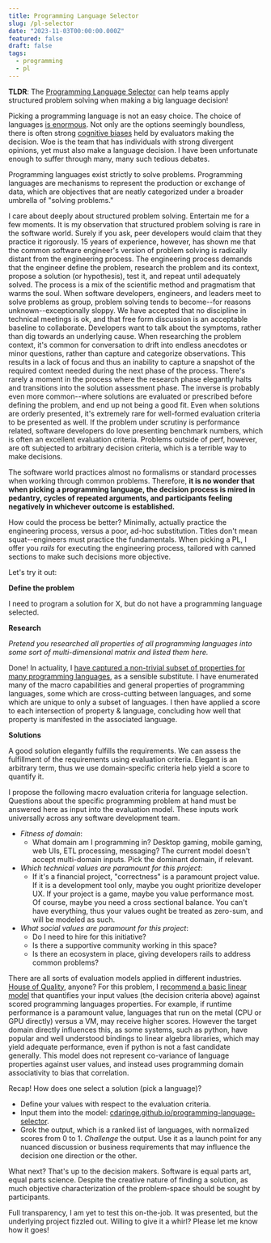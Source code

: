```yaml
---
title: Programming Language Selector
slug: /pl-selector
date: "2023-11-03T00:00:00.000Z"
featured: false
draft: false
tags:
  - programming
  - pl
---
```


**TLDR**: The
[Programming Language Selector](https://cdaringe.github.io/programming-language-selector/)
can help teams apply structured problem solving when making a big language
decision!

Picking a programming language is not an easy choice. The choice of languages
[is enormous](https://en.wikipedia.org/wiki/List_of_programming_languages). Not
only are the options seemingly boundless, there is often strong
[cognitive biases](https://www.verywellmind.com/cognitive-biases-distort-thinking-2794763#toc-the-false-consensus-effect)
held by evaluators making the decision. Woe is the team that has individuals
with strong divergent opinions, yet must also make a language decision. I have
been unfortunate enough to suffer through many, many such tedious debates.

Programming languages exist strictly to solve problems. Programming languages
are mechanisms to represent the production or exchange of data, which are
objectives that are neatly categorized under a broader umbrella of "solving
problems."

I care about deeply about structured problem solving. Entertain me for a few
moments. It is my observation that structured problem solving is rare in the
software world. Surely if you ask, peer developers would claim that they
practice it rigorously. 15 years of experience, however, has shown me that the
common software engineer's version of problem solving is radically distant from
the engineering process. The engineering process demands that the engineer
define the problem, research the problem and its context, propose a solution (or
hypothesis), test it, and repeat until adequately solved. The process is a mix
of the scientific method and pragmatism that warms the soul. When software
developers, engineers, and leaders meet to solve problems as group, problem
solving tends to become--for reasons unknown--exceptionally sloppy. We have
accepted that no discipline in technical meetings is ok, and that free form
discussion is an acceptable baseline to collaborate. Developers want to talk
about the symptoms, rather than dig towards an underlying cause. When
researching the problem context, it's common for conversation to drift into
endless anecdotes or minor questions, rather than capture and categorize
observations. This results in a lack of focus and thus an inability to capture a
snapshot of the required context needed during the next phase of the process.
There's rarely a moment in the process where the research phase elegantly halts
and transitions into the solution assessment phase. The inverse is probably even
more common--where solutions are evaluated or prescribed before defining the
problem, and end up not being a good fit. Even when solutions are orderly
presented, it's extremely rare for well-formed evaluation criteria to be
presented as well. If the problem under scrutiny is performance related,
software developers do love presenting benchmark numbers, which is often an
excellent evaluation criteria. Problems outside of perf, however, are oft
subjected to arbitrary decision criteria, which is a terrible way to make
decisions.

The software world practices almost no formalisms or standard processes when
working through common problems. Therefore, **it is no wonder that when picking
a programming language, the decision process is mired in pedantry, cycles of
repeated arguments, and participants feeling negatively in whichever outcome is
established.**

How could the process be better? Minimally, actually practice the engineering
process, versus a poor, ad-hoc substitution. Titles don't mean squat--engineers
must practice the fundamentals. When picking a PL, I offer you _rails_ for
executing the engineering process, tailored with canned sections to make such
decisions more objective.

Let's try it out:

**Define the problem**

I need to program a solution for X, but do not have a programming language
selected.

**Research**

_Pretend you researched all properties of all programming languages into some
sort of multi-dimensional matrix and listed them here._

Done! In actuality, I
[have captured a non-trivial subset of properties for many programming languages](https://docs.google.com/spreadsheets/d/1ZVdRbDx5KffYxcecuP6AHXcJWl35nhv9U5f62h6azOU),
as a sensible substitute. I have enumerated many of the macro capabilities and
general properties of programming languages, some which are cross-cutting
between languages, and some which are unique to only a subset of languages. I then have applied
a score to each intersection of property & language, concluding how well that
property is manifested in the associated language.

**Solutions**

A good solution elegantly fulfills the requirements. We can assess the fulfillment
of the requirements using evaluation criteria. Elegant is an arbitrary term,
thus we use domain-specific criteria help yield a score to quantify it.

I propose the following macro evaluation criteria for language selection.
Questions about the specific programming problem at hand must be answered here
as input into the evaluation model. These inputs work universally across any
software development team.

- _Fitness of domain_:
  - What domain am I programming in? Desktop gaming, mobile gaming, web UIs, ETL
    processing, messaging? The current model doesn't accept multi-domain inputs.
    Pick the dominant domain, if relevant.
- _Which technical values are paramount for this project_:
  - If it's a financial project, "correctness" is a paramount project value. If
    it is a development tool only, maybe you ought prioritize developer UX. If
    your project is a game, maybe you value performance most. Of course, maybe
    you need a cross sectional balance. You can't have everything, thus your
    values ought be treated as zero-sum, and will be modeled as such.
- _What social values are paramount for this project_:
  - Do I need to hire for this initiative?
  - Is there a supportive community working in this space?
  - Is there an ecosystem in place, giving developers rails to address common
    problems?

There are all sorts of evaluation models applied in different industries.
[House of Quality](https://asq.org/quality-resources/house-of-quality), anyone?
For this problem, I
[recommend a basic linear model](https://github.com/cdaringe/programming-language-selector/blob/b3403e59b45be420e534fae894138c3f85d05d76/src/app/model/basic.ts)
that quantifies your input values (the decision criteria above) against scored
programming languages properties. For example, if runtime performance is a paramount value, languages that
run on the metal (CPU or GPU directly) versus a VM, may receive higher scores.
However the target domain directly influences this, as some systems,
such as python, have popular and well understood bindings to linear
algebra libraries, which may yield adequate performance, even if
python is not a fast candidate generally. This model does not represent
co-variance of language properties against user values, and instead uses
programming domain associativity to bias that correlation.

Recap! How does one select a solution (pick a language)?

- Define your values with respect to the evaluation criteria.
- Input them into the model:
  [cdaringe.github.io/programming-language-selector](https://cdaringe.github.io/programming-language-selector/).
- Grok the output, which is a ranked list of languages, with normalized scores
  from 0 to 1. _Challenge_ the output. Use it as a launch point for any nuanced
  discussion or business requirements that may influence the decision one
  direction or the other.

What next? That's up to the decision makers. Software is equal parts art,
equal parts science. Despite the creative nature of finding a solution, as much
objective characterization of the problem-space should be sought by
participants.

Full transparency, I am yet to test this on-the-job. It was presented, but the
underlying project fizzled out. Willing to give it a whirl? Please let me know
how it goes!
